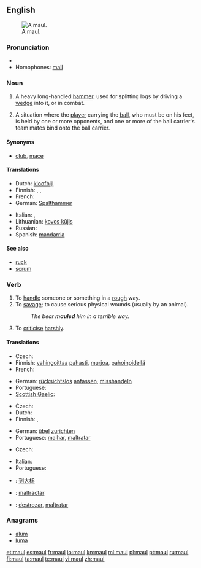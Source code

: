 {{also|Maul}}
==English==
{{wikipedia}}
[[Image:Monster Maul.jpg|thumb|A maul.]]

===Pronunciation===
* {{rhymes|ɔːl}}
* Homophones: [[mall]]

===Noun===
{{en-noun}}

# A heavy long-handled [[hammer]], used for splitting logs by driving a [[wedge]] into it, or in combat.
# {{rugby}} A situation where the [[player]] carrying the [[ball]], who must be on his feet, is held by one or more opponents, and one or more of the ball carrier's team mates bind onto the ball carrier.

====Synonyms====
* {{sense|weapon}} [[club]], [[mace]]

====Translations====
{{trans-top|heavy, long-handled hammer}}
* Dutch: [[kloofbijl]] {{f}}
* Finnish: {{t+|fi|moukari}}, {{t+|fi|nuija}}, {{t+|fi|leka}}
* French: {{t+|fr|merlin|m}}
* German: [[Spalthammer]] {{m}}
{{trans-mid}}
* Italian: {{t|it|maglio|m}}, {{t|it|mazza|f}}
* Lithuanian: [[kovos kūjis]]
* Russian: {{t+|ru|кувалда|f}}
* Spanish: [[mandarria]] {{f}}
{{trans-bottom}}

====See also====
* [[ruck]]
* [[scrum]]

===Verb===
{{en-verb}}

# To [[handle]] someone or something in a [[rough]] way.
# To [[savage]]; to cause serious physical wounds (usually by an animal).
#: ''The bear '''mauled''' him in a terrible way.''
# {{figuratively}} To [[criticise]] [[harshly]].

====Translations====
{{trans-top|handle in a rough way}}
* Czech: {{t-|cs|hrubě}} {{t-|cs|zacházet}}
* Finnish: [[vahingoittaa]] [[paha|pahasti]], [[murjoa]], [[pahoinpidellä]]
* French: {{t+|fr|maltraiter}}
{{trans-mid}}
* German: [[rücksichtslos]] [[anfassen]], [[misshandeln]]
* Portuguese: {{t+|pt|maltratar}}
* [[Scottish Gaelic]]: {{t-|gd|slac|xs=Scottish Gaelic}}
{{trans-bottom}}

{{trans-top|savage}}
* Czech: {{t-|cs|potrhat}}
* Dutch: {{t|nl|toetakelen}}
* Finnish: {{t+|fi|raadella}}, {{t+|fi|pahoinpidellä}}
{{trans-mid}}
* German: [[übel]] [[zurichten]]
* Portuguese: [[malhar]], [[maltratar]]
{{trans-bottom}}

{{trans-top|to criticise rudely}}
* Czech: {{t-|cs|ztrhat}}
{{trans-mid}}
* Italian: {{t|it|strapazzare}}
* Portuguese: {{t+|pt|maltratar}}
{{trans-bottom}}

{{checktrans-top}}
* {{ttbc|zh}}: [[到大槌]]
{{trans-mid}}
* {{ttbc|ia}}: [[maltractar]]
* {{ttbc|es}}: [[destrozar]], [[maltratar]]
{{trans-bottom}}

===Anagrams===
* [[alum#English|alum]]
* [[luma#English|luma]]

[[et:maul]]
[[es:maul]]
[[fr:maul]]
[[io:maul]]
[[kn:maul]]
[[ml:maul]]
[[pl:maul]]
[[pt:maul]]
[[ru:maul]]
[[fi:maul]]
[[ta:maul]]
[[te:maul]]
[[vi:maul]]
[[zh:maul]]